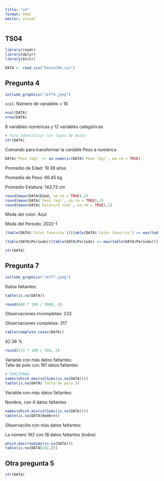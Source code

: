 ```yaml
---
title: "xd"
format: html
editor: visual
---
```


## TS04

```r
library(readr)
library(dplyr)
library(knitr)
```

```r
DATA <- read_csv("DatosC04.csv") 
```

## Pregunta 4

```r
include_graphics("Jeff4.jpeg")
```

`ncol`: Número de variables = 18

```r
ncol(DATA)
nrow(DATA)
```

6 variables numéricas y 12 variables categóricas

```r
# Para identificar los tipos de datos
str(DATA)
```

Comando para transformar la variable Peso a numérica

```r
DATA$`Peso (kg)` <- as.numeric(DATA$`Peso (kg)`, na.rm = TRUE)
```

Promedio de Edad: 19.38 años

Promedio de Peso: 66.45 kg

Promedio Estatura: 143.73 cm

```r
round(mean(DATA$Edad, na.rm = TRUE),2)
round(mean(DATA$`Peso (kg)`, na.rm = TRUE),2)
round(mean(DATA$`Estatura (cm)`, na.rm = TRUE),2)
```

Moda del color: Azul

Moda del Período: 2022-1

```r
(table(DATA$`Color favorito`))[table(DATA$`Color favorito`) == max(table(DATA$`Color favorito`))]

(table(DATA$Período))[table(DATA$Período) == max(table(DATA$Período))]

```

```r
str(DATA)
```

## Pregunta 7

```r
include_graphics("Jeff7.jpeg")
```

Datos faltantes:

```r
table(is.na(DATA))
```

```r
round(688 * 100 / 9900, 2)
```

Observaciones incompletas: 233

Observaciones completas: 317

```r
table(complete.cases(DATA))
```

42.36 %

```r
round(233 * 100 / 550, 2)
```

Variable con más datos faltantes:\
Talla de polo con 161 datos faltantes

```r
# FUNCIONAA
names(which.max(colSums(is.na(DATA))))
table(is.na(DATA$`Talla de polo`))
```

Variable con más datos faltantes:

Nombre, con 4 datos faltantes

```r
names(which.min(colSums(is.na(DATA))))
table(is.na(DATA$Nombre))
```

Observación con más datos faltantes:

La número 182 con 18 datos faltantes (todos)

```r
which.max(rowSums(is.na(DATA)))
table(is.na(DATA[182,]))
```

## Otra pregunta 5

```r
str(DATA)
```

